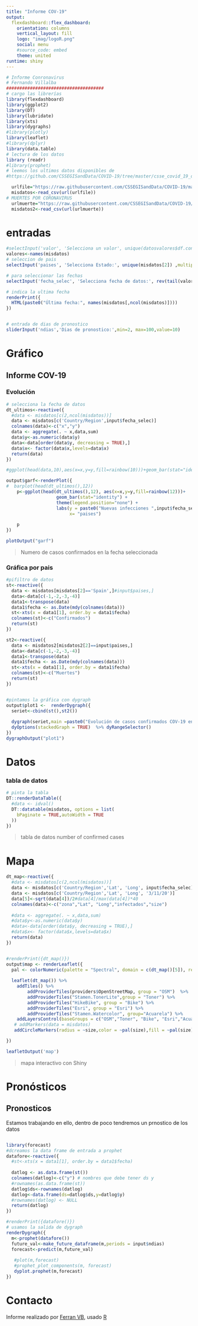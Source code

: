 ---
title: "Informe COV-19"
output:
  flexdashboard::flex_dashboard:
    orientation: columns
    vertical_layout: fill
    logo: "imag/logoR.png"
    social: menu
    #source_code: embed
    theme: united
runtime: shiny 
---

```{r setup, include=FALSE}

# Informe Conronavirus
# Fernando Villalba
#####################################
# cargo las librerías
library(flexdashboard)
library(ggplot2)
library(DT)
library(lubridate)
library(xts)
library(dygraphs)
#library(plotly)
library(leaflet)
#library(dplyr)
library(data.table)
# lectura de los datos
library (readr)
#library(prophet)
# leemos los ultimos datos disponibles de 
#https://github.com/CSSEGISandData/COVID-19/tree/master/csse_covid_19_data

  urlfile="https://raw.githubusercontent.com/CSSEGISandData/COVID-19/master/csse_covid_19_data/csse_covid_19_time_series/time_series_19-covid-Confirmed.csv"
  misdatos<-read_csv(url(urlfile))
# MUERTES POR CORONAVIRUS
  urlmuerte="https://raw.githubusercontent.com/CSSEGISandData/COVID-19/master/csse_covid_19_data/csse_covid_19_time_series/time_series_19-covid-Deaths.csv"
  misdatos2<-read_csv(url(urlmuerte))
```

# entradas {.sidebar }

```{r}
#selectInput('valor', 'Selecciona un valor', unique(datosvalores$df.control$ticker) ,multiple=F)
valores<-names(misdatos)
# seleccion de pais
selectInput('paises', 'Selecciona Estado:', unique(misdatos[2]) ,multiple=F,selected = "Spain")

# para seleccionar las fechas
selectInput('fecha_selec', 'Selecciona fecha de datos:', rev(tail(valores,length(valores)-4)) ,multiple=F,selected = 1)

# indica la ultima fecha
renderPrint({
  HTML(paste0("Última fecha:", names(misdatos[,ncol(misdatos)])))
})


# entrada de dias de pronostico
sliderInput('ndias','Dias de pronostico:',min=2, max=100,value=10)

```

# Gráfico {data-icon="fa-chart-area"}

## Informe COV-19

### Evolución

```{r resum}
# selecciona la fecha de datos
dt_ultimos<-reactive({
  #data <- misdatos[c(2,ncol(misdatos))]
  data <- misdatos[c('Country/Region',input$fecha_selec)]
  colnames(data)<-c("x","y")
  data <- aggregate(. ~ x,data,sum)
  data$y<-as.numeric(data$y)
  data<-data[order(data$y, decreasing = TRUE),]
  data$x<- factor(data$x,levels=data$x)
  return(data)
})

#ggplot(head(data,10),aes(x=x,y=y,fill=rainbow(10)))+geom_bar(stat="identity")+ theme(legend.position="none")

output$garf<-renderPlot({
#  barplot(head(dt_ultimos(),12))
    p<-ggplot(head(dt_ultimos(),12), aes(x=x,y=y,fill=rainbow(12)))+
                   geom_bar(stat="identity") +
                   theme(legend.position="none") +
                   labs(y = paste0("Nuevas infecciones ",input$fecha_selec),
                        x= "paises")
  
    p
})

plotOutput("garf")  
```

> Numero de casos confirmados en la fecha seleccionada

### Gráfica por pais

```{r graficas}
#pifiltro de datos
st<-reactive({
  data <- misdatos[misdatos[2]=='Spain',]#input$paises,]
  data<-data[c(-1,-2,-3,-4)]
  data1<-transpose(data)
  data1$fecha <- as.Date(mdy(colnames(data)))
  st<-xts(x = data1[1], order.by = data1$fecha)
  colnames(st)<-c("Confirmados")
  return(st)
})

st2<-reactive({
  data <- misdatos2[misdatos2[2]==input$paises,]
  data<-data[c(-1,-2,-3,-4)]
  data1<-transpose(data)
  data1$fecha <- as.Date(mdy(colnames(data)))
  st<-xts(x = data1[1], order.by = data1$fecha)
  colnames(st)<-c("Muertes")
  return(st)
})


#pintamos la gráfica con dygraph
output$plot1 <-  renderDygraph({
  seriet<-cbind(st(),st2())
  
  dygraph(seriet,main =paste0("Evolución de casos confirmados COV-19 en ",input$paises) ) %>%
  dyOptions(stackedGraph = TRUE)  %>% dyRangeSelector()
})
dygraphOutput("plot1")  
```



# Datos {data-icon="fa-database"}

### tabla de datos

```{r tablaa}
# pinta la tabla
DT::renderDataTable({
  #data <- idval()
  DT::datatable(misdatos, options = list(
    bPaginate = TRUE,autoWidth = TRUE
  ))
})

```

> tabla de datos number of confirmed cases

# Mapa {data-icon="fa-map"}

```{r mapaa}
dt_map<-reactive({
  #data <- misdatos[c(2,ncol(misdatos))]
  data <- misdatos[c('Country/Region','Lat', 'Long', input$fecha_selec)]
  data <- misdatos[c('Country/Region','Lat', 'Long', '3/11/20')]
  data[5]<-sqrt(data[4])/2#data[4]/max(data[4])*40
  colnames(data)<-c("zona","Lat", "Long","infectados","size")
  
  #data <- aggregate(. ~ x,data,sum)
  #data$y<-as.numeric(data$y)
  #data<-data[order(data$y, decreasing = TRUE),]
  #data$x<- factor(data$x,levels=data$x)
  return(data)
})


#renderPrint({dt_map()})
output$map <- renderLeaflet({
  pal <- colorNumeric(palette = "Spectral", domain = c(dt_map()[5]), reverse = TRUE)
  
  leaflet(dt_map()) %>%
    addTiles() %>%
        addProviderTiles(providers$OpenStreetMap, group = "OSM")  %>%
        addProviderTiles("Stamen.TonerLite",group = "Toner") %>%
        addProviderTiles("HikeBike", group = "Bike") %>% 
        addProviderTiles("Esri", group = "Esri") %>%
        addProviderTiles("Stamen.Watercolor", group="Acuarela") %>%
    addLayersControl(baseGroups = c("OSM","Toner", "Bike", "Esri","Acuarela")) %>%
   # addMarkers(data = misdatos)
   addCircleMarkers(radius = ~size,color = ~pal(size),fill = ~pal(size),popup= ~paste0(infectados, " infectados en ",zona))

})

leafletOutput('map') 

```

> mapa interactivo con Shiny

# Pronósticos {data-icon="fa-chart-line"}


## Pronosticos 

Estamos trabajando en ello, dentro de poco tendremos un prnostico de los datos
```{r}

```

```{r pronostico, eval=FALSE}
library(forecast)
#dcreamos la data frame de entrada a prophet
datafore<-reactive({
  #st<-xts(x = data1[1], order.by = data1$fecha)
  
  datlog <- as.data.frame(st())
  colnames(datlog)<-c("y") # nombres que debe tener ds y
  #rownames(as.data.frame(st))
  datlog$ds<-rownames(datlog)
  datlog<-data.frame(ds=datlog$ds,y=datlog$y)
  #rownames(datlog) <- NULL
  return(datlog)
})

#renderPrint({datafore()})
# usamos la salida de dygraph
renderDygraph({
  m<-prophet(datafore())
  future_val<-make_future_dataframe(m,periods = input$ndias)
  forecast<-predict(m,future_val)
  
   #plot(m,forecast)
   #prophet_plot_components(m, forecast)
   dyplot.prophet(m,forecast)
})

```


# Contacto

Informe realizado por [Ferran VB](https://enrdados.netlify.com/), usado [R]()



